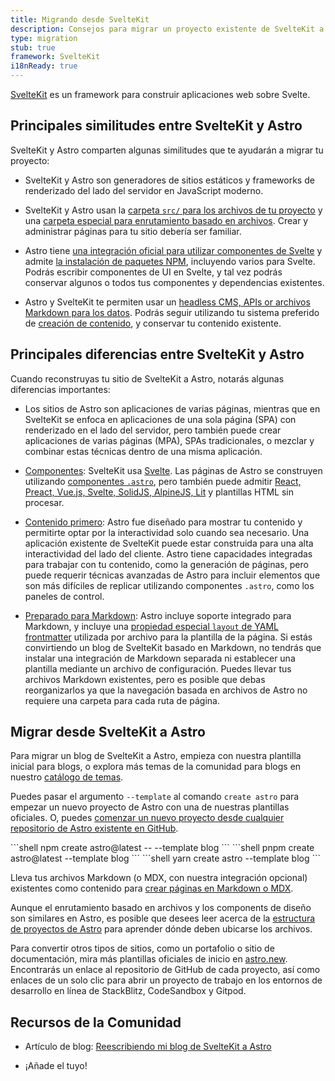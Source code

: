 ```yaml
---
title: Migrando desde SvelteKit
description: Consejos para migrar un proyecto existente de SvelteKit a Astro
type: migration
stub: true
framework: SvelteKit
i18nReady: true
---
```



[SvelteKit](https://kit.svelte.dev) es un framework para construir aplicaciones web sobre Svelte.

## Principales similitudes entre SvelteKit y Astro

SvelteKit y Astro comparten algunas similitudes que te ayudarán a migrar tu proyecto:

- SvelteKit y Astro son generadores de sitios estáticos y frameworks de renderizado del lado del servidor en JavaScript moderno. 

- SvelteKit y Astro usan la [carpeta `src/` para los archivos de tu proyecto](/es/core-concepts/project-structure/#src) y una [carpeta especial para enrutamiento basado en archivos](/es/core-concepts/astro-pages/). Crear y administrar páginas para tu sitio debería ser familiar.

- Astro tiene [una integración oficial para utilizar componentes de Svelte](/es/guides/integrations-guide/svelte/) y admite [la instalación de paquetes NPM](/es/guides/imports/#paquetes-npm), incluyendo varios para Svelte. Podrás escribir componentes de UI en Svelte, y tal vez podrás conservar algunos o todos tus componentes y dependencias existentes.

- Astro y SvelteKit te permiten usar un [headless CMS, APIs or archivos Markdown para los datos](/es/guides/data-fetching/). Podrás seguir utilizando tu sistema preferido de [creación de contenido](/es/guides/content/), y conservar tu contenido existente.

## Principales diferencias entre SvelteKit y Astro

Cuando reconstruyas tu sitio de SvelteKit a Astro, notarás algunas diferencias importantes:

- Los sitios de Astro son aplicaciones de varias páginas, mientras que en SvelteKit se enfoca en aplicaciones de una sola página (SPA) con renderizado en el lado del servidor, pero también puede crear aplicaciones de varias páginas (MPA), SPAs tradicionales, o mezclar y combinar estas técnicas dentro de una misma aplicación.

- [Componentes](/es/core-concepts/astro-components/): SvelteKit usa [Svelte](https://svelte.dev). Las páginas de Astro se construyen utilizando [componentes `.astro`](/es/core-concepts/astro-components/), pero también puede admitir [React, Preact, Vue.js, Svelte, SolidJS, AlpineJS, Lit](/es/core-concepts/framework-components/) y plantillas HTML sin procesar.

- [Contenido primero](/es/concepts/why-astro/): Astro fue diseñado para mostrar tu contenido y permitirte optar por la interactividad solo cuando sea necesario. Una aplicación existente de SvelteKit puede estar construida para una alta interactividad del lado del cliente. Astro tiene capacidades integradas para trabajar con tu contenido, como la generación de páginas, pero puede requerir técnicas avanzadas de Astro para incluir elementos que son más difíciles de replicar utilizando componentes `.astro`, como los paneles de control.

- [Preparado para Markdown](/es/guides/markdown-content/): Astro incluye soporte integrado para Markdown, y incluye una [propiedad especial `layout` de YAML frontmatter](/es/core-concepts/layouts/#plantillas-de-markdownmdx) utilizada por archivo para la plantilla de la página. Si estás convirtiendo un blog de SvelteKit basado en Markdown, no tendrás que instalar una integración de Markdown separada ni establecer una plantilla mediante un archivo de configuración. Puedes llevar tus archivos Markdown existentes, pero es posible que debas reorganizarlos ya que la navegación basada en archivos de Astro no requiere una carpeta para cada ruta de página.


## Migrar desde SvelteKit a Astro

Para migrar un blog de SvelteKit a Astro, empieza con nuestra plantilla inicial para blogs, o explora más temas de la comunidad para blogs en nuestro [catálogo de temas](https://astro.build/themes/).

Puedes pasar el argumento `--template` al comando `create astro` para empezar un nuevo proyecto de Astro con una de nuestras plantillas oficiales. O, puedes [comenzar un nuevo proyecto desde cualquier repositorio de Astro existente en GitHub](/es/install/auto/#plantillas-de-inicio).

  <PackageManagerTabs>
    <Fragment slot="npm">
    ```shell
    npm create astro@latest -- --template blog
    ```
    </Fragment>
    <Fragment slot="pnpm">
    ```shell
    pnpm create astro@latest --template blog
    ```
    </Fragment>
    <Fragment slot="yarn">
    ```shell
    yarn create astro --template blog
    ```
    </Fragment>
  </PackageManagerTabs>

Lleva tus archivos Markdown (o MDX, con nuestra integración opcional) existentes como contenido para [crear páginas en Markdown o MDX](/es/guides/markdown-content/).

Aunque el enrutamiento basado en archivos y los components de diseño son similares en Astro, es posible que desees leer acerca de la [estructura de proyectos de Astro](/es/core-concepts/project-structure/) para aprender dónde deben ubicarse los archivos.

Para convertir otros tipos de sitios, como un portafolio o sitio de documentación, mira más plantillas oficiales de inicio en [astro.new](https://astro.new). Encontrarás un enlace al repositorio de GitHub de cada proyecto, así como enlaces de un solo clic para abrir un proyecto de trabajo en los entornos de desarrollo en línea de StackBlitz, CodeSandbox y Gitpod.

## Recursos de la Comunidad

- Artículo de blog: [Reescribiendo mi blog de SvelteKit a Astro](https://kharann.com/blog/rewriting-my-blog/)

- ¡Añade el tuyo!

